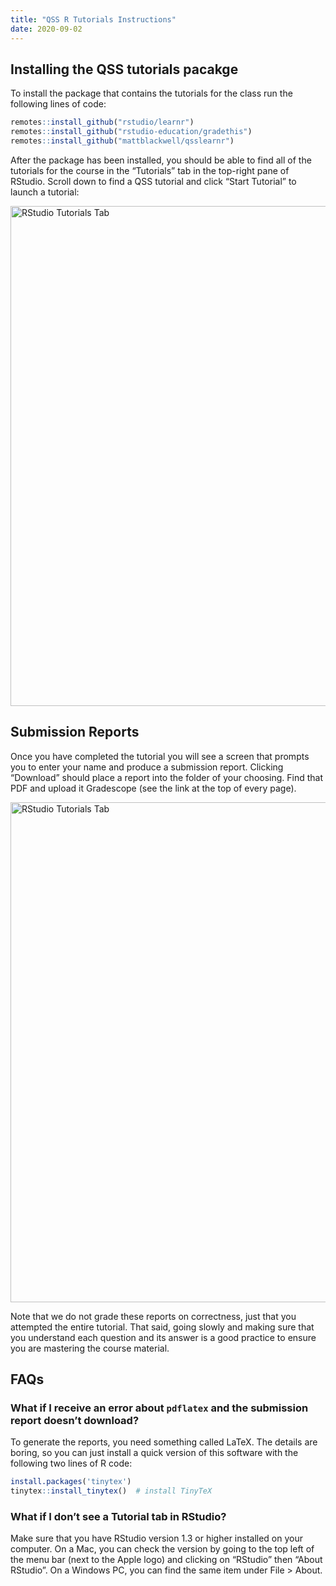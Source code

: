 ```yaml
---
title: "QSS R Tutorials Instructions"
date: 2020-09-02
---
```


## Installing the QSS tutorials pacakge

To install the package that contains the tutorials for the class run the following lines of code:

```r
remotes::install_github("rstudio/learnr")
remotes::install_github("rstudio-education/gradethis")
remotes::install_github("mattblackwell/qsslearnr")
```

After the package has been installed, you should be able to find all of the tutorials for the course in the "Tutorials" tab in the top-right pane of RStudio. Scroll down to find a QSS tutorial and click "Start Tutorial" to launch a tutorial: 

<div class="bordered-image"><img src="/images/rstudio-tutorials.png" alt="RStudio Tutorials Tab" width=800></img></div>


## Submission Reports

Once you have completed the tutorial you will see a screen that prompts you to enter your name and produce a submission report. Clicking "Download" should place a report into the folder of your choosing. Find that PDF and upload it Gradescope (see the link at the top of every page). 

<div class="bordered-image"><img src="/images/tutorial-report.png" alt="RStudio Tutorials Tab" width=800></img></div>

Note that we do not grade these reports on correctness, just that you attempted the entire tutorial. That said, going slowly and making sure that you understand each question and its answer is a good practice to ensure you are mastering the course material. 


## FAQs

### What if I receive an error about `pdflatex` and the submission report doesn't download?

To generate the reports, you need something called LaTeX. The details are boring, so you can just install a quick version of this software with the following two lines of R code:

```r
install.packages('tinytex')
tinytex::install_tinytex()  # install TinyTeX
```

### What if I don't see a Tutorial tab in RStudio?

Make sure that you have RStudio version 1.3 or higher installed on your computer. On a Mac, you can check the version by going to the top left of the menu bar (next to the Apple logo) and clicking on "RStudio" then "About RStudio". On a Windows PC, you can find the same item under File > About. 
